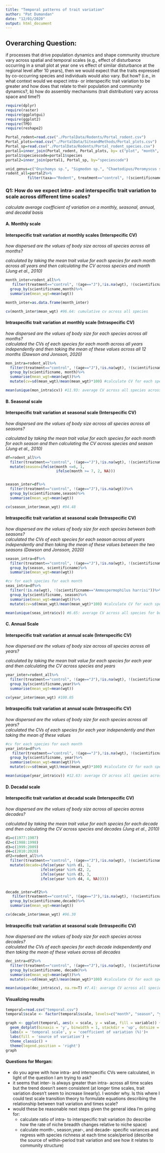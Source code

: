 ```yaml
---
title: "Temporal patterns of trait variation"
author: "Pat Dumandan"
date: "12/01/2020"
output: html_document
---
```

## Overarching Question:  
if processes that drive population dynamics and shape community structure vary across spatial and temporal scales (e.g., effect of disturbance occurring in a small plot at year one vs effect of similar disturbance at the regional level after 10 years), then we would expect that the traits expressed by co-occurring species and individuals would also vary. But how? (i.e., in what context would we expect intra- or interspecific trait variation to be greater and how does that relate to their population and community dynamics?, b) how do assembly mechanisms (trait distribution) vary across space and time?)

```r
require(dplyr)
require(raster)
require(ggplotgui)
require(ggplot2)
require(TPD)
require(reshape2)

Portal_rodent=read.csv("./PortalData/Rodents/Portal_rodent.csv")
Portal_plots=read.csv("./PortalData/SiteandMethods/Portal_plots.csv")
Portal_sp=read.csv("./PortalData/Rodents/Portal_rodent_species.csv")
portal1=inner_join(Portal_rodent, Portal_plots, by= c("plot", "month", "year"))
portal1$speciescode=portal1$species
portal2=inner_join(portal1, Portal_sp, by="speciescode")                  

unid_genus=c("Onychomys sp.", "Sigmodon sp.", "Chaetodipus/Peromyscus sp.", "Rodent sp.", "Dipodomys sp.")
rodent_all=portal2%>%
          filter(taxa=="Rodent", treatment=="control", !(scientificname %in% unid_genus))

```
### Q1: How do we expect intra- and interspecific trait variation to scale across different time scales?  
*calculate average coefficient of variation on a monthly, seasonal, annual, and decadal basis *  

#### **A. Monthly scale** 

#### Interspecific trait variation at monthly scales (Interspecific CV) 
*how dispersed are the values of body size across all species across all months?*  

*calculated by taking the mean trait value for each species for each month across all years and then calculating the CV across species and month (Jung et al., 2010)*
```r
month_inter=rodent_all%>%
   filter(treatment=="control", !(age=="J"),!is.na(wgt), !(scientificname=="Ammospermophilus harrisi"))%>%
  group_by(scientificname,month)%>%
  summarise(mean_wgt=mean(wgt))

month_inter=as.data.frame(month_inter)

cv(month_inter$mean_wgt) #96.64: cumulative cv across all species
```
#### Intraspecific trait variation at monthly scale (Intraspecific CV) 
*how dispersed are the values of body size for each species across all months?*  
*calculated the CVs of each species for each month across all years independently and then taking the mean of these values across all 12 months (Dawson and Jonsson, 2020)*
```r
mon_intra=rodent_all%>%
  filter(treatment=="control", !(age=="J"),!is.na(wgt), !(scientificname=="Ammospermophilus harrisi"))%>%
  group_by(scientificname, month)%>%
  summarise(mean_wgt=mean(wgt))%>%
  mutate(cv=sd(mean_wgt)/mean(mean_wgt)*100) #calculate CV for each species across all months

mean(unique(mon_intra$cv)) #11.93: average CV across all species across all months
```

#### **B. Seasonal scale**
#### Interspecific trait variation at seasonal scale (Interspecific CV) 
*how dispersed are the values of body size across all species across all seasons?*  

*calculated by taking the mean trait value for each species for each month for each season and then calculating the CV across species and season (Jung et al., 2010)*
```r
df=rodent_all%>%
  filter(treatment=="control", !(age=="J"),!is.na(wgt), !(scientificname=="Ammospermophilus harrisi"))%>%
  mutate(season=ifelse(month <=6, 1,
                       ifelse(month >= 7, 2, NA)))


season_inter=df%>%
  filter(treatment=="control", !(age=="J"),!is.na(wgt))%>%
  group_by(scientificname,season)%>%
  summarise(mean_wgt=mean(wgt))

cv(season_inter$mean_wgt) #94.48

```
#### Intraspecific trait variation at seasonal scale (Intraspecific CV) 
*how dispersed are the values of body size for each species between both seasons?*  
*calculated the CVs of each species for each season across all years independently and then taking the mean of these values between the two seasons (Dawson and Jonsson, 2020)*  
```r
season_intra=df%>%
  filter(treatment=="control", !(age=="J"),!is.na(wgt), !(scientificname=="Ammospermophilus harrisi"))%>%
  group_by(season, scientificname)%>%
  summarise(mean_wgt=mean(wgt))

#cv for each species for each month
seas_intra=df%>%
  filter(!is.na(wgt), !(scientificname=="Ammospermophilus harrisi"))%>%
  group_by(scientificname, season)%>%
  summarise(mean_wgt=mean(wgt))%>%
  mutate(cv=sd(mean_wgt)/mean(mean_wgt)*100) #calculate CV for each species between both seasons

mean(unique(seas_intra$cv)) #6.65: average CV across all species for both seasons
```

#### **C. Annual Scale**

#### Interspecific trait variation at annual scale (Interspecific CV)   
*how dispersed are the values of body size across all species across all years?*  

*calculated by taking the mean trait value for each species for each year and then calculating the CV across species and years*
```r
year_inter=rodent_all%>%
  filter(treatment=="control", !(age=="J"),!is.na(wgt), !(scientificname=="Ammospermophilus harrisi"))%>%
  group_by(scientificname,year)%>%
  summarise(mean_wgt=mean(wgt))

cv(year_inter$mean_wgt) #100.05

```

#### Intraspecific trait variation at annual scale (Intraspecific CV) 
*how dispersed are the values of body size for each species across all years?*  
*calculated the CVs of each species for each year independently and then taking the mean of these values*  
```r
#cv for each species for each month
year_intra=df%>%
   filter(treatment=="control", !(age=="J"),!is.na(wgt), !(scientificname=="Ammospermophilus harrisi"))%>%
  group_by(scientificname, year)%>%
  summarise(mean_wgt=mean(wgt))%>%
  mutate(cv=sd(mean_wgt)/mean(mean_wgt)*100) #calculate CV for each species across all years

mean(unique(year_intra$cv)) #12.63: average CV across all species across all years
```
#### **D. Decadal scale**
#### Interspecific trait variation at decadal scale (Interspecific CV) 
*how dispersed are the values of body size across all species across decades?*  

*calculated by taking the mean trait value for each species for each decade and then calculating the CV across species and decades (Jung et al., 2010)*
```r
d1=c(1977:1987)
d2=c(1988:1998)
d3=c(1999:2009)
d4=c(2010:2020)
df2=rodent_all%>%
  filter(treatment=="control", !(age=="J"),!is.na(wgt), !(scientificname=="Ammospermophilus harrisi"))%>%
  mutate(decade=ifelse(year %in% d1, 1,
                ifelse(year %in% d2, 2, 
                ifelse(year %in% d3, 3,
                ifelse(year %in% d4, 4, NA)))))


decade_inter=df2%>%
   filter(treatment=="control", !(age=="J"),!is.na(wgt), !(scientificname=="Ammospermophilus harrisi"))%>%
  group_by(scientificname,decade)%>%
  summarise(mean_wgt=mean(wgt))

cv(decade_inter$mean_wgt) #96.30

```
#### Intraspecific trait variation at seasonal scale (Intraspecific CV) 
*how dispersed are the values of body size for each species across decades?*  
*calculated the CVs of each species for each decade independently and then taking the mean of these values across all decades*  
```r
dec_intra=df2%>%
  filter(treatment=="control", !(age=="J"),!is.na(wgt), !(scientificname=="Ammospermophilus harrisi"))%>%
  group_by(scientificname, decade)%>%
  summarise(mean_wgt=mean(wgt))%>%
  mutate(cv=sd(mean_wgt)/mean(mean_wgt)*100) #calculate CV for each species across all decades

mean(unique(dec_intra$cv), na.rm=T) #7.41: average CV across all species across decades
```
#### Visualizing results

```r
temporal=read.csv("temporal.csv")
temporal$scale <- factor(temporal$scale, levels=c("month", "season", "year", "decade"))

graph <- ggplot(temporal, aes(x = scale, y = value, fill = variable)) +
  geom_dotplot(binaxis = 'y', binwidth = 1, stackdir = 'up', dotsize = 5) +
  labs(x = 'temporal scale', y = 'coefficient of variation (%)')+
  labs(fill = 'source of variation') +
  theme_classic() +
  theme(legend.position = 'right')
graph
```  
  
  
#### **Questions for Morgan:**  

* do you agree with how intra- and interspecific CVs were calculated, in light of the question I am trying to ask?  
* it seems that inter- is always greater than intra- across all time scales but the trend doesn't seem consistent (at longer time scales, trait variation doesn't seem to increase linearly). I wonder why. Is this where I could test scale transition theory to formulate equations describing the relationship between trait variation and times scale?  
* would these be reasonable next steps given the general idea I'm going for:  
   * calculate ratio of intra- to interspecific trait variation (to describe how the rate of niche breadth changes relative to niche space)  
   * calculate month-, season,year-, and decade- specific variances and regress with species richness at each time scale/period (describe the source of within-period trait variation and see how it relates to community structure)  